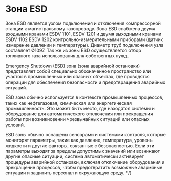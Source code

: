

<HeroPattern />

# Зона ESD

Зона ESD является узлом подключения и отключения компрессорной станции к магистральному
газопроводу. Зона ESD снабжена двумя входными кранами ESDV 1101, ESDV 1201 и двумя
выходными кранами ESDV 1102 ESDV 1202 контрольно-измерительными приборами (датчик
измерение давлении и температуры). Диаметр труб подключения узла составляет Ø1097.
Так же из зоны ESD осуществляется отбор топливного газа использования для собственных
нужд.

Emergency Shutdown (ESD) зона (зона аварийной остановки) представляет собой специально обозначенное пространство или участок в промышленных или опасных объектах, где проводятся операции для обеспечения безопасности и предотвращения аварийных ситуаций.

ESD зона обычно используется в контексте промышленных процессов, таких как нефтегазовая, химическая или энергетическая промышленность. Это может быть место, где находятся системы и оборудование для автоматического отключения или прекращения работы при возникновении чрезвычайных ситуаций или опасных условий.

ESD зоны обычно оснащены сенсорами и системами контроля, которые мониторят параметры, такие как давление, температура, уровень жидкости и другие факторы, связанные с безопасностью. Если эти параметры выходят за пределы допустимых значений или возникают другие опасные ситуации, система автоматически активирует процедуры аварийной остановки, включая отключение оборудования и прекращение процессов, чтобы предотвратить возможные аварийные ситуации и защитить персонал и окружающую среду. \*/}
